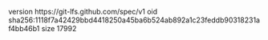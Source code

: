version https://git-lfs.github.com/spec/v1
oid sha256:1118f7a42429bbd4418250a45ba6b524ab892a1c23feddb90318231af4bb46b1
size 17992
